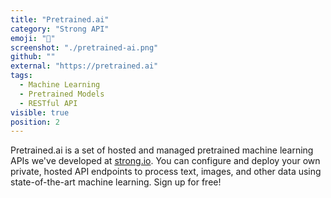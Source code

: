 ```yaml
---
title: "Pretrained.ai"
category: "Strong API"
emoji: "💪"
screenshot: "./pretrained-ai.png"
github: ""
external: "https://pretrained.ai"
tags:
  - Machine Learning
  - Pretrained Models
  - RESTful API
visible: true
position: 2
---
```


Pretrained.ai is a set of hosted and managed pretrained machine learning APIs we've developed
at <a href="https://strong.io" target="_blank" rel="nofollow noopener noreferrer" aria-label="External Link"><Underlining>strong.io</Underlining></a>. You can configure and deploy your own private, hosted API endpoints to
process text, images, and other data using state-of-the-art machine learning. Sign up for free!
